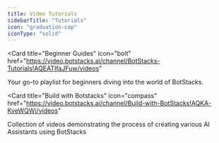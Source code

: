 ```yaml
---
title: Video Tutorials
sidebarTitle: "Tutorials"
icon: "graduation-cap"
iconType: "solid"
---
```


<CardGroup cols={2}>

  <Card 
  title="Beginner Guides" 
  icon="bolt" 
  href="https://video.botstacks.ai/channel/BotStacks-Tutorials!AQEATIfaJFuw/videos"
  >
  Your go-to playlist for beginners diving into the world of BotStacks. 
  </Card>

  <Card 
  title="Build with Botstacks" 
  icon="compass"
  href="https://video.botstacks.ai/channel/Build-with-BotStacks!AQKA-KveWQWj/videos"
  >
  Collection of videos demonstrating the process of creating various AI Assistants using BotStacks
  </Card>
  
</CardGroup>